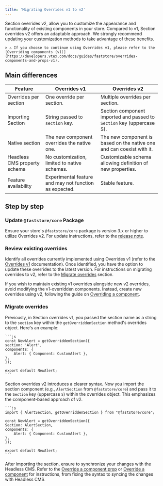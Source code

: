 ```yaml
---
title: 'Migrating Overrides v1 to v2'
---
```


Section overrides v2, allow you to customize the appearance and functionality of existing components in your store. Compared to v1, Section overrides v2 offers an adaptable approach. We strongly recommend updating your customization methods to take advantage of these benefits.

    > ⚠️ If you choose to continue using Overrides v1, please refer to the [Overriding components (v1)](https://developers.vtex.com/docs/guides/faststore/overrides-components-and-props-v1).

## Main differences

| Feature                       | Overrides v1                                           | Overrides v2                                                          |
| ----------------------------- | ------------------------------------------------------ | --------------------------------------------------------------------- |
| Overrides per section         | One override per section.                              | Multiple overrides per section.                                       |
| Importing Section             | String passed to `section` key.                        | Section component imported and passed to `Section` key (uppercase S). |
| Native section                | The new component overrides the native one.            | The new component is based on the native one and can coexist with it. |
| Headless CMS property schema  | No customization, limited to native schemas.           | Customizable schema allowing definition of new properties.            |
| Feature availability          | Experimental feature and may not function as expected. | Stable feature.                                                       |


## Step by step

<Steps>

### Update `@faststore/core` Package

Ensure your store's `@faststore/core` package is version 3.x or higher to utilize Overrides v2. For update instructions, refer to the [release note](https://github.com/vtex/faststore/releases/tag/v3.0.0).

### Review existing overrides

Identify all overrides currently implemented using Overrides v1 (refer to the [Overrides v1](https://developers.vtex.com/docs/guides/faststore/building-sections-overriding-components-and-props) documentation). Once identified, you have the option to update these overrides to the latest version. For instructions on migrating overrides to v2, refer to the [Migrate overrides](#) section.

If you wish to maintain existing v1 overrides alongside new v2 overrides, avoid modifying the v1-overridden components. Instead, create new overrides using v2, following the guide on [Overriding a component](https://developers.vtex.com/docs/guides/faststore/overrides-native-component).

### Migrate overrides

Previously, in Section overrides v1, you passed the section name as a string to the `section` key within the `getOverriddenSection` method's overrides object. 
Here's an example:

    ```js
    const NewAlert = getOverriddenSection({  
    section: 'Alert',  
    components: {  
        Alert: { Component: CustomAlert },  
    },  
    });  

    export default NewAlert;  
    ```

Section overrides v2 introduces a clearer syntax. Now you import the section component (e.g., `AlertSection` from `@faststore/core`) and pass it to the `Section` key (uppercase `S`) within the overrides object. This emphasizes the component-based approach of v2.

    ```js
    import { AlertSection, getOverriddenSection } from "@faststore/core";  

    const NewAlert = getOverriddenSection({ 
    Section: AlertSection, 
    components: {  
        Alert: { Component: CustomAlert },  
    }, 
    });  

    export default NewAlert;  
    ```

After importing the section, ensure to synchronize your changes with the Headless CMS. Refer to the [Override a component prop](https://developers.vtex.com/docs/guides/faststore/component-props) or [Override a component](https://developers.vtex.com/docs/guides/faststore/overrides-native-component) for instructions, from fixing the syntax to syncing the changes with Headless CMS.

</Steps>